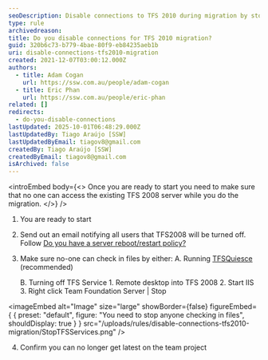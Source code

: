 ```yaml
---
seoDescription: Disable connections to TFS 2010 during migration by stopping file check-ins and confirming no latest updates are possible.
type: rule
archivedreason:
title: Do you disable connections for TFS 2010 migration?
guid: 320b6c73-b779-4bae-80f9-eb84235aeb1b
uri: disable-connections-tfs2010-migration
created: 2021-12-07T03:00:12.000Z
authors:
  - title: Adam Cogan
    url: https://ssw.com.au/people/adam-cogan
  - title: Eric Phan
    url: https://ssw.com.au/people/eric-phan
related: []
redirects:
  - do-you-disable-connections
lastUpdated: 2025-10-01T06:48:29.000Z
lastUpdatedBy: Tiago Araújo [SSW]
lastUpdatedByEmail: tiagov8@gmail.com
createdBy: Tiago Araújo [SSW]
createdByEmail: tiagov8@gmail.com
isArchived: false
---
```


<introEmbed
  body={<>
Once you are ready to start you need to make sure that no one can access the existing TFS 2008 server while you do the migration.
  </>}
/>
1. You are ready to start
2. Send out an email notifying all users that TFS2008 will be turned off.
   Follow [Do you have a server reboot/restart policy?](/planned-outage-process)
3. Make sure no-one can check in files by either:
   A. Running [TFSQuiesce](https://learn.microsoft.com/en-us/azure/devops/server/command-line/tfsservicecontrol-cmd?view=azure-devops-2022#parameters) (recommended)

   B. Turning off TFS Service 1. Remote desktop into TFS 2008 2. Start IIS 3. Right click Team Foundation Server | Stop


<imageEmbed
  alt="Image"
  size="large"
  showBorder={false}
  figureEmbed={ {
    preset: "default",
    figure: "You need to stop anyone checking in files",
    shouldDisplay: true
  } }
  src="/uploads/rules/disable-connections-tfs2010-migration/StopTFSServices.png"
/>


4. Confirm you can no longer get latest on the team project

